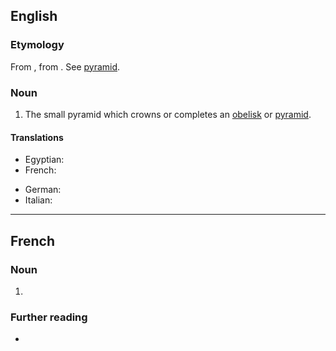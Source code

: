{{also|Pyramidion}}
==English==

===Etymology===
From {{bor|en|NL.|pyramidion}}, from {{der|en|la|pyramis}}. See [[pyramid]].

===Noun===
{{en-noun|pyramidia|s}}

# The small pyramid which crowns or completes an [[obelisk]] or [[pyramid]].

====Translations====
{{trans-top|miniature pyramid}}
* Egyptian: {{t-egy|bnbnt|h=b:n-b:n-t-O24|f}}
* French: {{t+|fr|pyramidion|m}}
{{trans-mid}}
* German: {{t+|de|Pyramidion|n}}
* Italian: {{t|it|piramidione|m}}
{{trans-bottom}}

----

==French==

===Noun===
{{fr-noun|m}}

# {{l|en|pyramidion}}

===Further reading===
* {{R:TLFi}}
